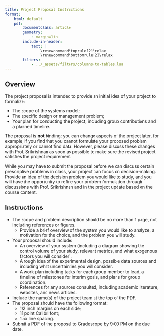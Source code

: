 ```yaml
---
title: Project Proposal Instructions
format:
    html: default
    pdf:
        documentclass: article
        geometry:
            - margin=1in  
        include-in-header:
            text: |
                \renewcommand\toprule[2]\relax
                \renewcommand\bottomrule[2]\relax
        filters:
            - ../_assets/filters/columns-to-tables.lua
---
```


## Overview

The project proposal is intended to provide an initial idea of your project to formalize:

- The scope of the systems model;
- The specific design or management problem;
- Your plan for conducting the project, including group contributions and a planned timeline.

The proposal is **not** binding: you can change aspects of the project later, for example, if you find that you cannot formulate your proposed problem appropriately or cannot find data. However, please discuss these changes with Prof. Srikrishnan as soon as possible to make sure the revised project satisfies the project requirement.

While you may have to submit the proposal before we can discuss certain prescriptive problems in class, your project can focus on decision-making. Provide an idea of the decision problem you would like to study, and you will have the opportunity to refine your problem formulation through discussions with Prof. Srikrishnan and in the project update based on the course content.

## Instructions

- The scope and problem description should be no more than 1 page, not including references or figures.
  - Provide a brief overview of the system you would like to analyze, a motivation for the choice, and the problem you will study. 
- Your proposal should include:
    - An overview of your system (including a diagram showing the control volume of your study, relevant metrics, and what exogenous factors you will consider).
    - A rough idea of the experimental design, possible data sources and including what uncertainties you will consider.
    - A work plan including tasks for each group member to lead, a timeline of milestones for interim goals, and plans for group coordination.
    - References for any sources consulted, including academic literature, websites, and news articles.
- Include the name(s) of the project team at the top of the PDF.
- The proposal should have the following format:
    - 1/2 inch margins on each side;
    - 11 point Calibri font;
    - 1.5x line spacing.
- Submit a PDF of the proposal to Gradescope by 9:00 PM on the due date. 